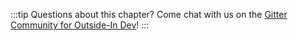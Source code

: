 :::tip Questions about this chapter?
Come chat with us on the [Gitter Community for Outside-In Dev](https://gitter.im/outsideindev/community)!
:::

